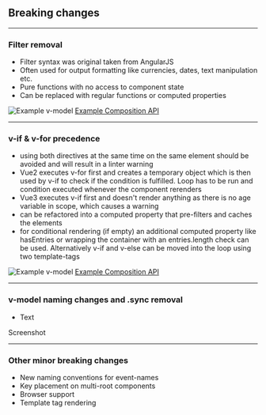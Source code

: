<!-- section-title: Breaking changes -->
## Breaking changes

---
### Filter removal
<!-- block-start: grid -->
<!-- block-start: column -->
<!-- classes: grid.sm -->
- Filter syntax was original taken from AngularJS
- Often used for output formatting like currencies, dates, text manipulation etc.
- Pure functions with no access to component state
- Can be replaced with regular functions or computed properties

<!-- block-end -->
<!-- block-start: column -->
![Example v-model](../../code/examples/vue2-filter-1/screenshot.png)
[Example Composition API](http://127.0.0.1:8085/examples/vue2-filter-1/)

<!-- block-end -->
<!-- block-end -->

---
### v-if & v-for precedence
<!-- block-start: grid -->
<!-- block-start: column -->
<!-- classes: grid.sm -->
- using both directives at the same time on the same element should be avoided and will result in a linter warning
- Vue2 executes v-for first and creates a temporary object which is then used by v-if to check if the condition is fulfilled. Loop has to be run and condition executed whenever the component rerenders
- Vue3 executes v-if first and doesn't render anything as there is no age variable in scope, which causes a warning
- can be refactored into a computed property that pre-filters and caches the elements
- for conditional rendering (if empty) an additional computed property like hasEntries or wrapping the container with an entries.length check can be used. Alternatively v-if and v-else can be moved into the loop using two template-tags

<!-- block-end -->
<!-- block-start: column -->
![Example v-model](../../code/examples/vue2-v-for-v-if-1/screenshot.png)
[Example Composition API](http://127.0.0.1:8085/examples/vue2-v-for-v-if-1/)

<!-- block-end -->
<!-- block-end -->

---
### v-model naming changes and .sync removal
<!-- block-start: grid -->
<!-- block-start: column -->
<!-- classes: grid.sm -->
- Text

<!-- block-end -->
<!-- block-start: column -->
Screenshot

<!-- block-end -->
<!-- block-end -->

---
### Other minor breaking changes
- New naming conventions for event-names
- Key placement on multi-root components
- Browser support
- Template tag rendering
